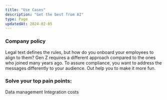 ```yaml
---
title: "Use Cases"
description: "Get the best from AI"
type: Page
updatedAt: 2024-02-05
---
```


### Company policy
Legal text defines the rules, but how do you onboard your employees to align to them? Gen Z requires a different approach compared to the ones who joined many years ago. To assure compliance, you want to address the messages differently to your audience.
Out help you to make it more fun.

### Solve your top pain points:
Data management
Integration costs